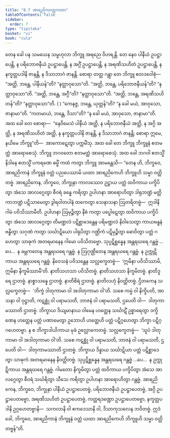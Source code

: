 ```yaml
---
title: "8.7 အာရညိကဝတ္တကထာ"
tableOfContents: false
sidebar:
  order: 7
type: "tipitaka"
basket: "vi"
book: "cula"
---
```



<DynamicBreadcrumb />

<Division number="367" book="cula" e="ch" v="4" p="385">

<Paragraph number="1688" book="cula">
တေန ခေါ ပန သမယေန သမ္ဗဟုလာ ဘိက္ခူ အရညေ ဝိဟရန္တိ. တေ နေဝ ပါနီယံ ဥပဋ္ဌာပေန္တိ, န ပရိဘောဇနီယံ ဥပဋ္ဌာပေန္တိ, န အဂ္ဂိံ ဥပဋ္ဌာပေန္တိ, န အရဏိသဟိတံ ဥပဋ္ဌာပေန္တိ, န နက္ခတ္တပဒါနိ ဇာနန္တိ, န ဒိသာဘာဂံ ဇာနန္တိ. စောရာ တတ္ထ ဂန္တွာ တေ ဘိက္ခူ ဧတဒဝေါစုံ—  “အတ္ထိ, ဘန္တေ, ပါနီယန်”တိ? “နတ္ထာဝုသော”တိ. “အတ္ထိ, ဘန္တေ, ပရိဘောဇနီယန်”တိ? “နတ္ထာဝုသော”တိ. “အတ္ထိ, ဘန္တေ, အဂ္ဂီ”တိ? “နတ္ထာဝုသော”တိ. “အတ္ထိ, ဘန္တေ, အရဏိသဟိတန်”တိ? “နတ္ထာဝုသော”တိ. ( ) “ကေနဇ္ဇ, ဘန္တေ, ယုတ္တန်”တိ? “န ခေါ မယံ, အာဝုသော, ဇာနာမာ”တိ. “ကတမာယံ, ဘန္တေ, ဒိသာ”တိ? “န ခေါ မယံ, အာဝုသော, ဇာနာမာ”တိ. အထ ခေါ တေ စောရာ—  “နေဝိမေသံ ပါနီယံ အတ္ထိ, န ပရိဘောဇနီယံ အတ္ထိ, န အဂ္ဂိ အတ္ထိ, န အရဏိသဟိတံ အတ္ထိ, န နက္ခတ္တပဒါနိ ဇာနန္တိ, န ဒိသာဘာဂံ ဇာနန္တိ; စောရာ ဣမေ, နယိမေ ဘိက္ခူ”တိ—  အာကောဋေတွာ ပက္ကမိံသု. အထ ခေါ တေ ဘိက္ခူ ဘိက္ခူနံ ဧတမတ္ထံ အာရောစေသုံ. ဘိက္ခူ ဘဂဝတော ဧတမတ္ထံ အာရောစေသုံ. အထ ခေါ ဘဂဝါ ဧတသ္မိံ နိဒါနေ ဧတသ္မိံ ပကရဏေ ဓမ္မိံ ကထံ ကတွာ ဘိက္ခူ အာမန္တေသိ—
</Paragraph>

</Division>
<Division number="368" book="cula" e="ch" v="4" p="385">

<Paragraph number="1689" book="cula">
“တေန ဟိ, ဘိက္ခဝေ, အာရညိကာနံ ဘိက္ခူနံ ဝတ္တံ ပညပေဿာမိ ယထာ အာရညိကေဟိ ဘိက္ခူဟိ သမ္မာ ဝတ္တိတဗ္ဗံ. အာရညိကေန, ဘိက္ခဝေ, ဘိက္ခုနာ ကာလဿေဝ ဥဋ္ဌာယ ပတ္တံ ထဝိကာယ ပက္ခိပိတွာ အံသေ အာလဂ္ဂေတွာ စီဝရံ ခန္ဓေ ကရိတွာ ဥပါဟနာ အာရောဟိတွာ ဒါရုဘဏ္ဍံ မတ္တိကာဘဏ္ဍံ ပဋိသာမေတွာ ဒွါရဝါတပါနံ ထကေတွာ သေနာသနာ ဩတရိတဗ္ဗံ—  ဣဒါနိ ဂါမံ ပဝိသိဿာမီတိ. ဥပါဟနာ ဩမုဉ္စိတွာ နီစံ ကတွာ ပပ္ဖေါဋေတွာ ထဝိကာယ ပက္ခိပိတွာ အံသေ အာလဂ္ဂေတွာ တိမဏ္ဍလံ ပဋိစ္ဆာဒေန္တေန ပရိမဏ္ဍလံ နိဝါသေတွာ ကာယဗန္ဓနံ ဗန္ဓိတွာ သဂုဏံ ကတွာ သင်္ဃာဋိယော ပါရုပိတွာ ဂဏ္ဌိကံ ပဋိမုဉ္စိတွာ ဓောဝိတွာ ပတ္တံ ဂဟေတွာ သာဓုကံ အတရမာနေန ဂါမော ပဝိသိတဗ္ဗော. သုပ္ပဋိစ္ဆန္နေန အန္တရဃရေ ဂန္တဗ္ဗံ …ပေ…  န ခမ္ဘကတေန အန္တရဃရေ ဂန္တဗ္ဗံ. န ဩဂုဏ္ဌိတေန အန္တရဃရေ ဂန္တဗ္ဗံ. န ဥက္ကုဋိကာယ အန္တရဃရေ ဂန္တဗ္ဗံ.
</Paragraph>

<Paragraph number="1690" book="cula">
နိဝေသနံ ပဝိသန္တေန သလ္လက္ခေတဗ္ဗံ—  ‘ဣမိနာ ပဝိသိဿာမိ, ဣမိနာ နိက္ခမိဿာမီ’တိ. နာတိသဟသာ ပဝိသိတဗ္ဗံ. နာတိသဟသာ နိက္ခမိတဗ္ဗံ. နာတိဒူရေ ဌာတဗ္ဗံ. နာစ္စာသန္နေ ဌာတဗ္ဗံ. နာတိစိရံ ဌာတဗ္ဗံ. နာတိလဟုံ နိဝတ္တိတဗ္ဗံ. ဌိတကေန သလ္လက္ခေတဗ္ဗံ—  ‘ဘိက္ခံ ဒါတုကာမာ ဝါ အဒါတုကာမာ ဝါ’တိ. သစေ ကမ္မံ ဝါ နိက္ခိပတိ, အာသနာ ဝါ ဝုဋ္ဌာတိ, ကဋစ္ဆုံ ဝါ ပရာမသတိ, ဘာဇနံ ဝါ ပရာမသတိ, ဌပေတိ ဝါ—  ဒါတုကာမဿာတိ ဌာတဗ္ဗံ. ဘိက္ခာယ ဒိယျမာနာယ ဝါမေန ဟတ္ထေန သင်္ဃာဋိံ ဥစ္စာရေတွာ ဒက္ခိဏေန ဟတ္ထေန ပတ္တံ ပဏာမေတွာ ဥဘောဟိ ဟတ္ထေဟိ ပတ္တံ ပဋိဂ္ဂဟေတွာ ဘိက္ခာ ပဋိဂ္ဂဟေတဗ္ဗာ. န စ ဘိက္ခာဒါယိကာယ မုခံ ဥလ္လောကေတဗ္ဗံ. သလ္လက္ခေတဗ္ဗံ—  ‘သူပံ ဒါတုကာမာ ဝါ အဒါတုကာမာ ဝါ’တိ. သစေ ကဋစ္ဆုံ ဝါ ပရာမသတိ, ဘာဇနံ ဝါ ပရာမသတိ, ဌပေတိ ဝါ—  ဒါတုကာမဿာတိ ဌာတဗ္ဗံ. ဘိက္ခာယ ဒိန္နာယ သင်္ဃာဋိယာ ပတ္တံ ပဋိစ္ဆာဒေတွာ သာဓုကံ အတရမာနေန နိဝတ္တိတဗ္ဗံ.
</Paragraph>

<Paragraph number="1691" book="cula">
သုပ္ပဋိစ္ဆန္နေန အန္တရဃရေ ဂန္တဗ္ဗံ …ပေ…  န ဥက္ကုဋိကာယ အန္တရဃရေ ဂန္တဗ္ဗံ. ဂါမတော နိက္ခမိတွာ ပတ္တံ ထဝိကာယ ပက္ခိပိတွာ အံသေ အာလဂ္ဂေတွာ စီဝရံ သင်္ဃရိတွာ သီသေ ကရိတွာ ဥပါဟနာ အာရောဟိတွာ ဂန္တဗ္ဗံ.
</Paragraph>

<Paragraph number="1692" book="cula">
အာရညိကေန, ဘိက္ခဝေ, ဘိက္ခုနာ ပါနီယံ ဥပဋ္ဌာပေတဗ္ဗံ, ပရိဘောဇနီယံ ဥပဋ္ဌာပေတဗ္ဗံ, အဂ္ဂိ ဥပဋ္ဌာပေတဗ္ဗော, အရဏိသဟိတံ ဥပဋ္ဌာပေတဗ္ဗံ, ကတ္တရဒဏ္ဍော ဥပဋ္ဌာပေတဗ္ဗော, နက္ခတ္တပဒါနိ ဥဂ္ဂဟေတဗ္ဗာနိ—  သကလာနိ ဝါ ဧကဒေသာနိ ဝါ, ဒိသာကုသလေန ဘဝိတဗ္ဗံ. ဣဒံ ခေါ, ဘိက္ခဝေ, အာရညိကာနံ ဘိက္ခူနံ ဝတ္တံ ယထာ အာရညိကေဟိ ဘိက္ခူဟိ သမ္မာ ဝတ္တိတဗ္ဗန်”တိ.
</Paragraph>
</Division>